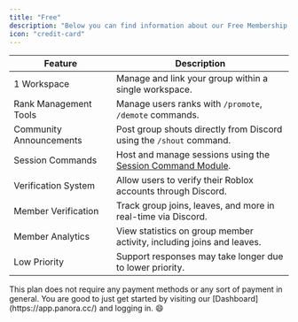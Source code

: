 ---
title: "Free"
description: "Below you can find information about our Free Membership."
icon: "credit-card"
---

| Feature                 | Description                                                                                 |
| ----------------------- | ------------------------------------------------------------------------------------------- |
| 1 Workspace             | Manage and link your group within a single workspace.                                       |
| Rank Management Tools   | Manage users ranks with `/promote`, `/demote` commands.                                     |
| Community Announcements | Post group shouts directly from Discord using the `/shout` command.                         |
| Session Commands        | Host and manage sessions using the [Session Command Module](/workspace-docs/initial-setup). |
| Verification System     | Allow users to verify their Roblox accounts through Discord.                                |
| Member Verification     | Track group joins, leaves, and more in real-time via Discord.                               |
| Member Analytics        | View statistics on group member activity, including joins and leaves.                       |
| Low Priority            | Support responses may take longer due to lower priority.                                    |

<Info>
  This plan does not require any payment methods or any sort of payment in
  general. You are good to just get started by visiting our
  [Dashboard](https://app.panora.cc/) and logging in. 😄
</Info>
